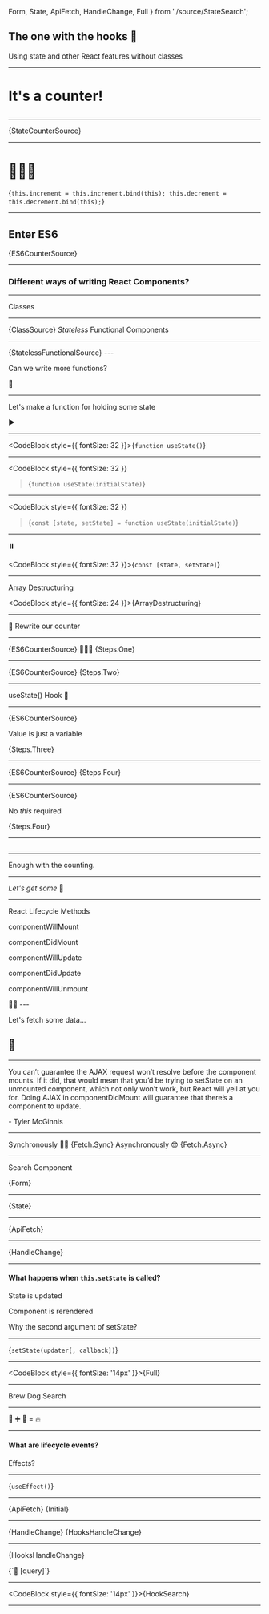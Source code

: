   Form,
  State,
  ApiFetch,
  HandleChange,
  Full
} from './source/StateSearch';

## The one with the hooks 🎣

Using state and other React features without classes

---

# It's a counter!


## <StateCounter />

---

<CodeBlock>{StateCounterSource}</CodeBlock>

---

# 🤷🏻‍♂

<CodeBlock>{`
this.increment = this.increment.bind(this);
this.decrement = this.decrement.bind(this);
`}</CodeBlock>

---

## Enter ES6

<CodeBlock>{ES6CounterSource}</CodeBlock>

---

### Different ways of writing React Components?

---


<Container>
  Classes
  <hr />
  <CodeBlock>{ClassSource}</CodeBlock>
</Container>

<Container>
<i>Stateless</i> Functional Components
<hr />
<CodeBlock>{StatelessFunctionalSource}</CodeBlock>
</Container>
---

Can we write more functions?

🤔

---

Let's make a function for holding some state

▶️

---

<CodeBlock style={{ fontSize: 32 }}>{`function useState()`}</CodeBlock>

---

<CodeBlock
  style={{ fontSize: 32 }}
>{`function useState(initialState)`}</CodeBlock>

---

<CodeBlock
  style={{ fontSize: 32 }}
>{`const [state, setState] = function useState(initialState)`}</CodeBlock>

---

⏸️️

<CodeBlock style={{ fontSize: 32 }}>{`const [state, setState]`}</CodeBlock>

---

Array Destructuring

<CodeBlock style={{ fontSize: 24 }}>{ArrayDestructuring}</CodeBlock>

---

📝 Rewrite our counter

---


<Container>
  <CodeBlock>{ES6CounterSource}</CodeBlock>
</Container>

<Container>
  🏄🏻‍♂️
  <CodeBlock>{Steps.One}</CodeBlock>
</Container>

---


<Container>
  <CodeBlock>{ES6CounterSource}</CodeBlock>
</Container>

<Container>
  <CodeBlock>{Steps.Two}</CodeBlock>
</Container>

---

useState() Hook 🎣

---


<Container>
  <CodeBlock>{ES6CounterSource}</CodeBlock>
</Container>

<Container>
  <p>Value is just a variable</p>
  <CodeBlock>{Steps.Three}</CodeBlock>
</Container>

---


<Container>
  <CodeBlock>{ES6CounterSource}</CodeBlock>
</Container>

<Container>
  <CodeBlock>{Steps.Four}</CodeBlock>
</Container>

---


<Container>
  <CodeBlock>{ES6CounterSource}</CodeBlock>
</Container>

<Container>
  <p>
    No <i>this</i> required
  </p>
  <CodeBlock>{Steps.Four}</CodeBlock>
</Container>

---


## <Counter />

---

Enough with the counting.

---

_Let's get some_ 🍺

---

React Lifecycle Methods

<Container>
<Appear>
<p>componentWillMount</p>
<p>componentDidMount</p>
<p>componentWillUpdate</p>
<p>componentDidUpdate</p>
<p>componentWillUnmount</p>
👋🏻
</Appear>
</Container>
---

Let's fetch some data...

<Appear>
  <h2>🍺</h2>
</Appear>

---

<div style={{ textAlign: 'left' }}>
  You can’t guarantee the AJAX request won’t resolve before the component
  mounts. If it did, that would mean that you’d be trying to setState on an
  unmounted component, which not only won’t work, but React will yell at you
  for. Doing AJAX in componentDidMount will guarantee that there’s a component
  to update.
  <p style={{ textAlign: 'right' }}>- Tyler McGinnis</p>
</div>

---


<Container>
  Synchronously 👴🏻
  <CodeBlock>{Fetch.Sync}</CodeBlock>
</Container>

<Container>
  Asynchronously 😎
  <CodeBlock>{Fetch.Async}</CodeBlock>
</Container>

---

Search Component

<CodeBlock>{Form}</CodeBlock>

---

<CodeBlock>{State}</CodeBlock>

---

<CodeBlock>{ApiFetch}</CodeBlock>

---

<CodeBlock>{HandleChange}</CodeBlock>

---

#### What happens when `this.setState` is called?

<Appear>
  <p>State is updated</p>
  <p>Component is rerendered</p>
  <p>Why the second argument of setState?</p>
</Appear>

---

<CodeBlock>{`setState(updater[, callback])`}</CodeBlock>

---

<CodeBlock style={{ fontSize: '14px' }}>{Full}</CodeBlock>

---

<Row>
Brew Dog Search

<Search />
</Row>

---

🎣 ➕ 🍺 = 🔥

---

<h4> What are lifecycle events?</h4>

<Appear>
  <p>Effects?</p>
</Appear>

---

<CodeBlock>{`useEffect()`}</CodeBlock>

---


<Container>
  <CodeBlock style={{ fontSize: '14px' }}>{ApiFetch}</CodeBlock>
</Container>

<Container>
  <CodeBlock>{Initial}</CodeBlock>
</Container>

---


<Container>
  <CodeBlock style={{ fontSize: '14px' }}>{HandleChange}</CodeBlock>
</Container>

<Container>
  <CodeBlock>{HooksHandleChange}</CodeBlock>
</Container>

---

<CodeBlock>{HooksHandleChange}</CodeBlock>

<Appear>
  <Container>
    <CodeBlock>{`👀 [query]`}</CodeBlock>
  </Container>
</Appear>

---

<CodeBlock style={{ fontSize: '14px' }}>{HookSearch}</CodeBlock>

---

<Row>
  <HooksSearch />
</Row>
